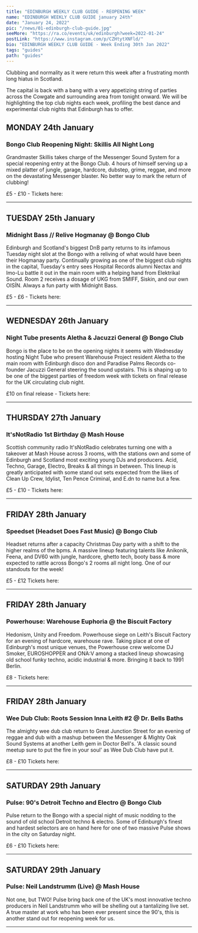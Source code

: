 ---
title: "EDINBURGH WEEKLY CLUB GUIDE - REOPENING WEEK"
name: "EDINBURGH WEEKLY CLUB GUIDE january 24th"
date: "January 24, 2022"
pic: "/news/01-edinburgh-club-guide.jpg"
seeMore: "https://ra.co/events/uk/edinburgh?week=2022-01-24"
postLink: "https://www.instagram.com/p/CZHtytXNFld/"
bio: "EDINBURGH WEEKLY CLUB GUIDE - Week Ending 30th Jan 2022"
tags: "guides"
path: "guides"
---

Clubbing and normality as it were return this week after a frustrating month long hiatus in Scotland.

The capital is back with a bang with a very appetizing string of parties across the Cowgate and surrounding area from tonight onward. We will be highlighting the top club nights each week, profiling the best dance and experimental club nights that Edinburgh has to offer.

## MONDAY 24th January

<div className="row"><div className="col clubGuide">
<Picture src="/news/club-guide/01-bongo.jpg" alt="Bongo Club" size={1200} />
</div><div className="col clubGuide">

### Bongo Club Reopening Night: Skillis All Night Long

Grandmaster Skillis takes charge of the Messenger Sound System for a special reopening entry at the Bongo Club. 4 hours of himself serving up a mixed platter of jungle, garage, hardcore, dubstep, grime, reggae, and more on the devastating Messenger blaster. No better way to mark the return of clubbing!

£5 - £10 - Tickets here: <HoverLink url="ra.co/events/1495228" external inline />

</div></div><hr/>

## TUESDAY 25th January

<div className="row"><div className="col clubGuide">
<Picture src="/news/club-guide/01-midnight-bass.jpg" alt="Midnight Bass" size={1200} />
</div><div className="col clubGuide">

### Midnight Bass // Relive Hogmanay @ Bongo Club

Edinburgh and Scotland's biggest DnB party returns to its infamous Tuesday night slot at the Bongo with a reliving of what would have been their Hogmanay party. Continually growing as one of the biggest club nights in the capital, Tuesday's entry sees Hospital Records alumni Nectax and Imo-Lu battle it out in the main room with a helping hand from Elektrikal Sound. Room 2 receives a dosage of UKG from SMIFF, Siskin, and our own OISÍN. Always a fun party with Midnight Bass.

£5 - £6 - Tickets here: <HoverLink url="ra.co/events/1479637" external inline />

</div></div><hr/>

## WEDNESDAY 26th January

<div className="row"><div className="col clubGuide">
<Picture src="/news/club-guide/01-night-tube.jpg" alt="Bongo Club Night Tune" size={1200} />
</div><div className="col clubGuide">

### Night Tube presents Aletha & Jacuzzi General @ Bongo Club

Bongo is the place to be on the opening nights it seems with Wednesday hosting Night Tube who present Warehouse Project resident Aletha to the main room with Edinburgh disco don and Paradise Palms Records co-founder Jacuzzi General steering the sound upstairs. This is shaping up to be one of the biggest parties of freedom week with tickets on final release for the UK circulating club night.

£10 on final release - Tickets here: <HoverLink url="ra.co/events/1488021" external inline />

</div></div><hr/>

## THURSDAY 27th January

<div className="row"><div className="col clubGuide">
<Picture src="/news/club-guide/01-itsnotradio.jpg" alt="itsnotradio 1st birthday" size={1200} />
</div><div className="col clubGuide">

### It'sNotRadio 1st Birthday @ Mash House

Scottish community radio It'sNotRadio celebrates turning one with a takeover at Mash House across 3 rooms, with the stations own and some of Edinburgh and Scotland most exciting young DJs and producers. Acid, Techno, Garage, Electro, Breaks & all things in between. This lineup is greatly anticipated with some stand out sets expected from the likes of Clean Up Crew, Idylist, Ten Pence Criminal, and E.dn to name but a few.

£5 - £10 - Tickets here: <HoverLink url="ra.co/events/1491449" external inline />

</div></div><hr/>

## FRIDAY 28th January

<div className="row"><div className="col clubGuide">
<Picture src="/news/club-guide/01-speedset.jpg" alt="speedset" size={1200} />
</div><div className="col clubGuide">

### Speedset (Headset Does Fast Music) @ Bongo Club

Headset returns after a capacity Christmas Day party with a shift to the higher realms of the bpms. A massive lineup featuring talents like Anikonik, Feena, and DV60 with jungle, hardcore, ghetto tech, booty bass & more expected to rattle across Bongo's 2 rooms all night long. One of our standouts for the week!

£5 - £12 Tickets here: <HoverLink url="ra.co/events/1493341" external inline />

</div></div><hr/>

## FRIDAY 28th January

<div className="row"><div className="col clubGuide">
<Picture src="/news/club-guide/01-powerhouse.jpg" alt="Powerhouse" size={1200} />
</div><div className="col clubGuide">

### Powerhouse: Warehouse Euphoria @ the Biscuit Factory

Hedonism, Unity and Freedom. Powerhouse siege on Leith's Biscuit Factory for an evening of hardcore, warehouse rave. Taking place at one of Edinburgh's most unique venues, the Powerhouse crew welcome DJ Smoker, EUROSHOPPER and ONA:V among a stacked lineup showcasing old school funky techno, acidic industrial & more. Bringing it back to 1991 Berlin.

£8 - Tickets here: <HoverLink url="ra.co/events/1493341" external inline />

</div></div><hr/>

## FRIDAY 28th January

<div className="row"><div className="col clubGuide">
<Picture src="/news/club-guide/01-wee-dub-club.jpg" alt="Wee Dub Club" size={1200} />
</div><div className="col clubGuide">

### Wee Dub Club: Roots Session Inna Leith #2 @ Dr. Bells Baths

The almighty wee dub club return to Great Junction Street for an evening of reggae and dub with a mashup between the Messenger & Mighty Oak Sound Systems at another Leith gem in Doctor Bell's. 'A classic sound meetup sure to put the fire in your soul' as Wee Dub Club have put it.

£8 - £10 Tickets here: <HoverLink url="www.skiddle.com/whats-on/Edinburgh/The-Old-Dr-Bells-Baths/Wee-Dub-Club-Roots-Session-Inna-Lieth-2/35955771/" external inline />

</div></div><hr/>

## SATURDAY 29th January

<div className="row"><div className="col clubGuide">
<Picture src="/news/club-guide/01-pulse-black.jpg" alt="90's Detroit Techno and Electro @ at Bongo Club" size={1200} />
</div><div className="col clubGuide">

### Pulse: 90's Detroit Techno and Electro @ Bongo Club

Pulse return to the Bongo with a special night of music nodding to the sound of old school Detroit techno & electro. Some of Edinburgh's finest and hardest selectors are on hand here for one of two massive Pulse shows in the city on Saturday night.

£6 - £10 Tickets here: <HoverLink url="ra.co/events/1494179" external inline />

</div></div><hr/>

## SATURDAY 29th January

<div className="row"><div className="col clubGuide">
<Picture src="/news/club-guide/01-pulse-blue.jpg" alt="Neil Landstrumm (Live) @ Mash House" size={1200} />
</div><div className="col clubGuide">

### Pulse: Neil Landstrumm (Live) @ Mash House

Not one, but TWO! Pulse bring back one of the UK's most innovative techno producers in Neil Landstrumm who will be shelling out a tantalizing live set. A true master at work who has been ever present since the 90's, this is another stand out for reopening week for us.

</div></div><hr/>
